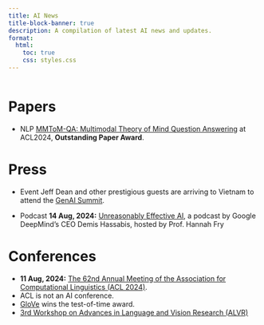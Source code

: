 ```yaml
---
title: AI News
title-block-banner: true
description: A compilation of latest AI news and updates.
format:
  html:
    toc: true
    css: styles.css
---
```


<div style="overflow:auto; height:800px;">
# Papers

- <span class="badge rounded-pill bg-info">NLP</span> [MMToM-QA: Multimodal Theory of Mind Question Answering](https://arxiv.org/abs/2401.08743) at ACL2024, **Outstanding Paper Award**.

# Press

- <span class="badge rounded-pill bg-primary">Event</span> Jeff Dean and other prestigious guests are arriving to Vietnam to attend the [GenAI Summit](https://summit.newturing.ai/).

- <span class="badge rounded-pill bg-primary">Podcast</span> **14 Aug, 2024:** [Unreasonably Effective AI](https://www.youtube.com/watch?v=pZybROKrj2Q), a podcast by Google DeepMind's CEO Demis Hassabis, hosted by Prof. Hannah Fry

# Conferences
-  **11 Aug, 2024:** [The 62nd Annual Meeting of the Association for Computational Linguistics (ACL 2024)](https://2024.aclweb.org/).
  - ACL is not an AI conference.
  - [GloVe](https://aclanthology.org/D14-1162/) wins the test-of-time award.
  - [3rd Workshop on Advances in Language and Vision Research (ALVR)](https://alvr-workshop.github.io/)

</div>